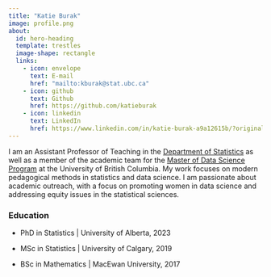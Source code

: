 ```yaml
---
title: "Katie Burak"
image: profile.png
about:
  id: hero-heading
  template: trestles
  image-shape: rectangle
  links:
    - icon: envelope
      text: E-mail
      href: "mailto:kburak@stat.ubc.ca"
    - icon: github
      text: Github
      href: https://github.com/katieburak
    - icon: linkedin
      text: LinkedIn
      href: https://www.linkedin.com/in/katie-burak-a9a12615b/?originalSubdomain=ca
---
```


::: {#hero-heading}

I am an Assistant Professor of Teaching in the [Department of Statistics](https://www.stat.ubc.ca/) as well as a member of the academic team for the [Master of Data Science Program](https://ubc-mds.github.io/) at the University of British Columbia. My work focuses on modern pedagogical methods in statistics and data science. I am passionate about academic outreach, with a focus on promoting women in data science and addressing equity issues in the statistical sciences.

### Education

+ PhD in Statistics | University of Alberta, 2023

+ MSc in Statistics | University of Calgary, 2019

+ BSc in Mathematics | MacEwan University, 2017

:::

